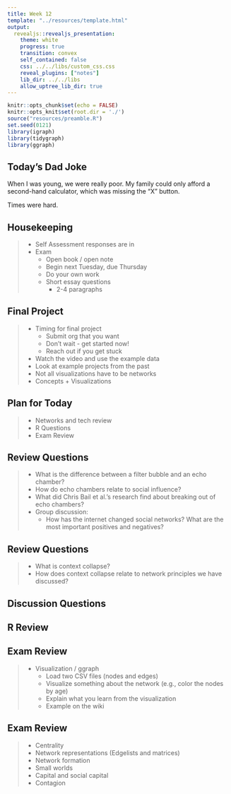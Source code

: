 ```yaml
---
title: Week 12
template: "../resources/template.html"
output: 
  revealjs::revealjs_presentation:
    theme: white
    progress: true
    transition: convex
    self_contained: false
    css: ../../libs/custom_css.css
    reveal_plugins: ["notes"]
    lib_dir: ../../libs
    allow_uptree_lib_dir: true
---
```


```r
knitr::opts_chunk$set(echo = FALSE)
knitr::opts_knit$set(root.dir = './')
source("resources/preamble.R")
set.seed(0121)
library(igraph)
library(tidygraph)
library(ggraph)
```

## Today's Dad Joke

When I was young, we were really poor. My family could only afford a second-hand calculator, which was missing the "X" button.

<p class='fragment'>
Times were hard.
</p>

## Housekeeping

> - Self Assessment responses are in
> - Exam
>	- Open book / open note
>	- Begin next Tuesday, due Thursday
>	- Do your own work
>	- Short essay questions
>	  - 2-4 paragraphs

## Final Project

> - Timing for final project
>   - Submit org that you want 
>	- Don't wait - get started now!
>	- Reach out if you get stuck
> - Watch the video and use the example data
> - Look at example projects from the past
> - Not all visualizations have to be networks
> - Concepts + Visualizations

## Plan for Today

> - Networks and tech review
> - R Questions
> - Exam Review


## Review Questions

> - What is the difference between a filter bubble and an echo chamber?
> - How do echo chambers relate to social influence?
> - What did Chris Bail et al.'s research find about breaking out of echo chambers?
> - Group discussion:
>	- How has the internet changed social networks? What are the most important positives and negatives?


## Review Questions

> - What is context collapse?
> - How does context collapse relate to network principles we have discussed?

## Discussion Questions


## R Review

## Exam Review
>	- Visualization / ggraph
>	  - Load two CSV files (nodes and edges)
>	  - Visualize something about the network (e.g., color the nodes by age)
>     - Explain what you learn from the visualization
>     - Example on the wiki

## Exam Review

> - Centrality
> - Network representations (Edgelists and matrices)
> - Network formation
> - Small worlds
> - Capital and social capital
> - Contagion

